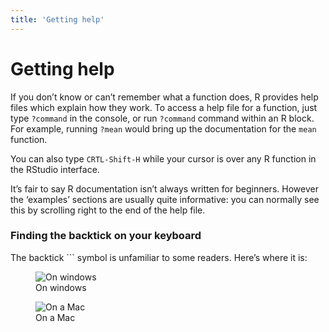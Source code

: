 ```yaml
---
title: 'Getting help'
---
```


# Getting help {#getting-help}

If you don't know or can't remember what a function does, R provides help files
which explain how they work. To access a help file for a function, just type
`?command` in the console, or run `?command` command within an R block. For
example, running `?mean` would bring up the documentation for the `mean`
function.

You can also type `CRTL-Shift-H` while your cursor is over any R function in the
RStudio interface.

It's fair to say R documentation isn't always written for beginners. However the
'examples' sections are usually quite informative: you can normally see this by
scrolling right to the end of the help file.

### Finding the backtick on your keyboard {- #backtick-location}

The backtick ``` symbol is unfamiliar to some readers. Here's where it is:

![On windows](media/backtick-windows-uk.png)

![On a Mac](media/backtick-mac-uk.png)
